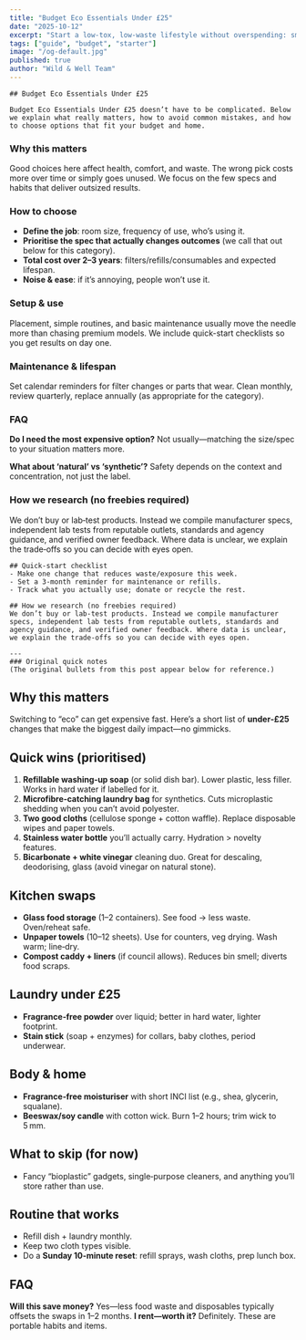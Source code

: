 ```yaml
---
title: "Budget Eco Essentials Under £25"
date: "2025-10-12"
excerpt: "Start a low-tox, low-waste lifestyle without overspending: smart swaps under £25 that actually get used."
tags: ["guide", "budget", "starter"]
image: "/og-default.jpg"
published: true
author: "Wild & Well Team"
---
```





<AffiliateNotice />

    ## Budget Eco Essentials Under £25

    Budget Eco Essentials Under £25 doesn’t have to be complicated. Below we explain what really matters, how to avoid common mistakes, and how to choose options that fit your budget and home.

### Why this matters
Good choices here affect health, comfort, and waste. The wrong pick costs more over time or simply goes unused. We focus on the few specs and habits that deliver outsized results.

### How to choose
- **Define the job**: room size, frequency of use, who’s using it.
- **Prioritise the spec that actually changes outcomes** (we call that out below for this category).
- **Total cost over 2–3 years**: filters/refills/consumables and expected lifespan.
- **Noise & ease**: if it’s annoying, people won’t use it.

### Setup & use
Placement, simple routines, and basic maintenance usually move the needle more than chasing premium models. We include quick-start checklists so you get results on day one.

### Maintenance & lifespan
Set calendar reminders for filter changes or parts that wear. Clean monthly, review quarterly, replace annually (as appropriate for the category).

### FAQ
**Do I need the most expensive option?** Not usually—matching the size/spec to your situation matters more.

**What about ‘natural’ vs ‘synthetic’?** Safety depends on the context and concentration, not just the label.

### How we research (no freebies required)
We don’t buy or lab‑test products. Instead we compile manufacturer specs, independent lab tests from reputable outlets, standards and agency guidance, and verified owner feedback. Where data is unclear, we explain the trade‑offs so you can decide with eyes open.

    ## Quick-start checklist
    - Make one change that reduces waste/exposure this week.
    - Set a 3‑month reminder for maintenance or refills.
    - Track what you actually use; donate or recycle the rest.

    ## How we research (no freebies required)
    We don’t buy or lab‑test products. Instead we compile manufacturer specs, independent lab tests from reputable outlets, standards and agency guidance, and verified owner feedback. Where data is unclear, we explain the trade‑offs so you can decide with eyes open.

    ---
    ### Original quick notes
    (The original bullets from this post appear below for reference.)

## Why this matters
Switching to “eco” can get expensive fast. Here’s a short list of **under‑£25** changes that make the biggest daily impact—no gimmicks.

## Quick wins (prioritised)
1. **Refillable washing‑up soap** (or solid dish bar). Lower plastic, less filler. Works in hard water if labelled for it.
2. **Microfibre‑catching laundry bag** for synthetics. Cuts microplastic shedding when you can’t avoid polyester.
3. **Two good cloths** (cellulose sponge + cotton waffle). Replace disposable wipes and paper towels.
4. **Stainless water bottle** you’ll actually carry. Hydration > novelty features.
5. **Bicarbonate + white vinegar** cleaning duo. Great for descaling, deodorising, glass (avoid vinegar on natural stone).

## Kitchen swaps
- **Glass food storage** (1–2 containers). See food → less waste. Oven/reheat safe.
- **Unpaper towels** (10–12 sheets). Use for counters, veg drying. Wash warm; line‑dry.
- **Compost caddy + liners** (if council allows). Reduces bin smell; diverts food scraps.

## Laundry under £25
- **Fragrance‑free powder** over liquid; better in hard water, lighter footprint.
- **Stain stick** (soap + enzymes) for collars, baby clothes, period underwear.

## Body & home
- **Fragrance‑free moisturiser** with short INCI list (e.g., shea, glycerin, squalane).
- **Beeswax/soy candle** with cotton wick. Burn 1–2 hours; trim wick to 5 mm.

## What to skip (for now)
- Fancy “bioplastic” gadgets, single‑purpose cleaners, and anything you’ll store rather than use.

## Routine that works
- Refill dish + laundry monthly.
- Keep two cloth types visible.
- Do a **Sunday 10‑minute reset**: refill sprays, wash cloths, prep lunch box.

## FAQ
**Will this save money?** Yes—less food waste and disposables typically offsets the swaps in 1–2 months.
**I rent—worth it?** Definitely. These are portable habits and items.
